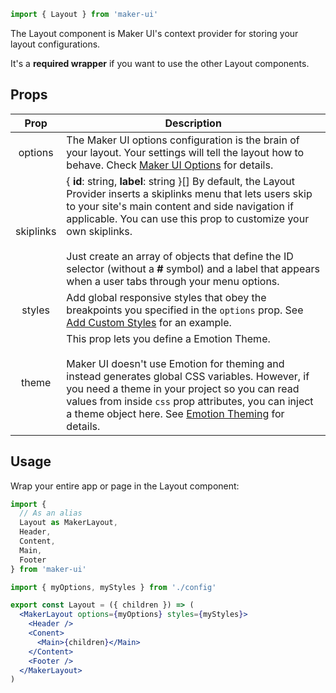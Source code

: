 <SEO
  title="Layout"
  description="Use the Layout component as a provider at the root of your application to take advantage of Maker UI's layout features."
/>

<Diagram component="Layout" subtitle="Provider">

```jsx
import { Layout } from 'maker-ui'
```

</Diagram>

The Layout component is Maker UI's context provider for storing your layout configurations.

It's a **required wrapper** if you want to use the other Layout components.

## Props

|   Prop    | Description                                                                                                                                                                                                                                                                                                                                                                                                                     |
| :-------: | ------------------------------------------------------------------------------------------------------------------------------------------------------------------------------------------------------------------------------------------------------------------------------------------------------------------------------------------------------------------------------------------------------------------------------- |
|  options  | <Type name="MakerUIOptions" required /> The Maker UI options configuration is the brain of your layout. Your settings will tell the layout how to behave. Check [Maker UI Options](/docs/maker-ui-options) for details.                                                                                                                                                                                                         |
| skiplinks | <Type>{ **id**: string, **label**: string }[]</Type> By default, the Layout Provider inserts a skiplinks menu that lets users skip to your site's main content and side navigation if applicable. You can use this prop to customize your own skiplinks. <br /> <br />Just create an array of objects that define the ID selector (without a **#** symbol) and a label that appears when a user tabs through your menu options. |
|  styles   | <Type name="object" />Add global responsive styles that obey the breakpoints you specified in the `options` prop. See [Add Custom Styles](/docs/styling-components#add-custom-styles) for an example.                                                                                                                                                                                                                           |
|   theme   | <Type name="object" /> This prop lets you define a Emotion Theme. <br /> <br /> Maker UI doesn't use Emotion for theming and instead generates global CSS variables. However, if you need a theme in your project so you can read values from inside `css` prop attributes, you can inject a theme object here. See [Emotion Theming](https://emotion.sh/docs/theming) for details.                                             |

## Usage

Wrap your entire app or page in the Layout component:

```jsx {13,19}
import {
  // As an alias
  Layout as MakerLayout,
  Header,
  Content,
  Main,
  Footer
} from 'maker-ui'

import { myOptions, myStyles } from './config'

export const Layout = ({ children }) => (
  <MakerLayout options={myOptions} styles={myStyles}>
    <Header />
    <Conent>
      <Main>{children}</Main>
    </Content>
    <Footer />
  </MakerLayout>
)
```

